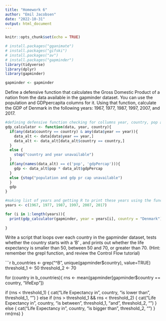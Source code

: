 ---
title: "Homework 6"
author: "Emil Jacobsen"
date: "2022-10-31"
output: html_document
---

```{r setup, include=FALSE}
knitr::opts_chunk$set(echo = TRUE)
```

```{r}
# install.packages("gganimate")
# install.packages("gifski")
# install.packages("av")
# install.packages("gapminder")
library(tidyverse)
library(dplyr)
library(gapminder)

gapminder <- gapminder
```


Define a defensive function that calculates the Gross Domestic Product of a nation from the data available in the gapminder dataset. You can use the population and GDPpercapita columns for it. Using that function, calculate the GDP of Denmark in the following years: 1967, 1977, 1987, 1997, 2007, and 2017.

```{r}
#defining defensive function checking for collumns year, country, pop and gdppercap
gdp_calculator <- function(data, year, country){
  if(any(data$country == country) & any(data$year == year)){
    data_alt <- data[data$year == year,]
    data_alt <- data_alt[data_alt$country == country,]
  }
  else {
    stop("country and year unavailable")
  }
  if(any(names(data_alt) == c('pop', 'gdpPercap'))){
    gdp <- data_alt$pop * data_alt$gdpPercap
  }
  else {stop("population and gdp pr cap unavailable")
  }
  gdp
}

```




```{r}

#making list of years and getting R to print these years using the function
years <- c(1967, 1977, 1987, 1997, 2007, 2017)

for (i in 1:length(years)){
  print(gdp_calculator(gapminder, year = years[i], country = "Denmark"))
  
}
```

Write a script that loops over each country in the gapminder dataset, tests whether the country starts with a ‘B’ , and prints out whether the life expectancy is smaller than 50, between 50 and 70, or greater than 70. (Hint: remember the grepl function, and review the Control Flow tutorial)

```{r}

b_countries <- grep("^B", unique(gapminder$country), value=TRUE)
threshold_1 <- 50
threshold_2 <- 70

for (country in b_countries){
  rns <- mean(gapminder[gapminder$country == country, "lifeExp"])
  
  if (rns < threshold_1) {
    cat("Life Expectancy in", country, "is lower than", threshold_1, "\n")
  } else if (rns > threshold_1 && rns < threshold_2) {
     cat("Life Expectancy in", country, "is between", threshold_1, "and", threshold_2, "\n")
  } else {
     cat("Life Expectancy in", country, "is bigger than", threshold_2, "\n")
  }
  rm(rns)
}
  